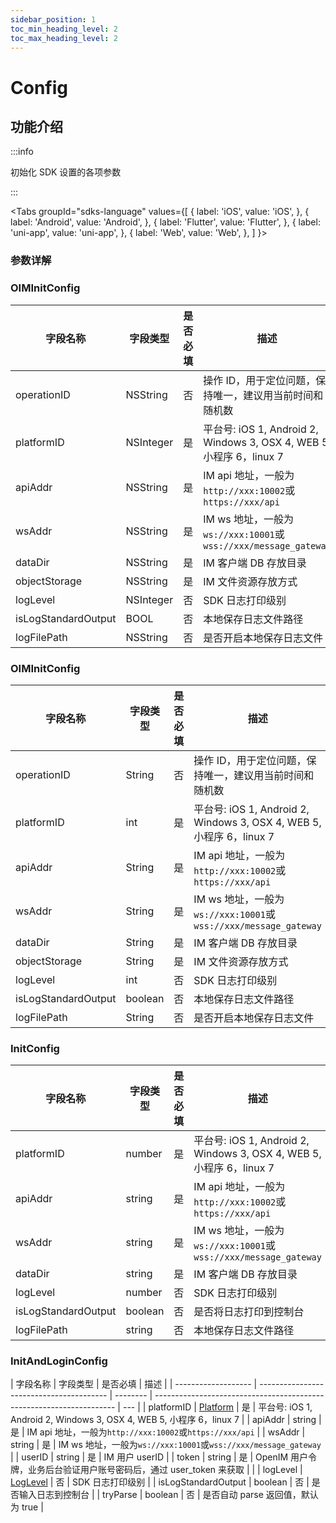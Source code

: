 ```yaml
---
sidebar_position: 1
toc_min_heading_level: 2
toc_max_heading_level: 2
---
```


# Config

## 功能介绍

:::info

初始化 SDK 设置的各项参数

:::

<Tabs
groupId="sdks-language"
values={[
{ label: 'iOS', value: 'iOS', },
{ label: 'Android', value: 'Android', },
{ label: 'Flutter', value: 'Flutter', },
{ label: 'uni-app', value: 'uni-app', },
{ label: 'Web', value: 'Web', },
]
}>

<TabItem value="Flutter">

### 参数详解

</TabItem>

<TabItem value="iOS">

### OIMInitConfig

| 字段名称            | 字段类型  | 是否必填 | 描述                                                                 |
| ------------------- | --------- | -------- | -------------------------------------------------------------------- |
| operationID         | NSString  | 否       | 操作 ID，用于定位问题，保持唯一，建议用当前时间和随机数              |
| platformID          | NSInteger | 是       | 平台号: iOS 1, Android 2, Windows 3, OSX 4, WEB 5, 小程序 6，linux 7 |
| apiAddr             | NSString  | 是       | IM api 地址，一般为`http://xxx:10002`或`https://xxx/api`             |
| wsAddr              | NSString  | 是       | IM ws 地址，一般为`ws://xxx:10001`或`wss://xxx/message_gateway`      |
| dataDir             | NSString  | 是       | IM 客户端 DB 存放目录                                                |
| objectStorage       | NSString  | 是       | IM 文件资源存放方式                                                  |
| logLevel            | NSInteger | 否       | SDK 日志打印级别                                                     |
| isLogStandardOutput | BOOL      | 否       | 本地保存日志文件路径                                                 |
| logFilePath         | NSString  | 否       | 是否开启本地保存日志文件                                             |

</TabItem>

<TabItem value="Android">

### OIMInitConfig

| 字段名称            | 字段类型  | 是否必填 | 描述                                                                 |
| ------------------- | --------- | -------- | -------------------------------------------------------------------- |
| operationID         | String  | 否       | 操作 ID，用于定位问题，保持唯一，建议用当前时间和随机数              |
| platformID          | int | 是       | 平台号: iOS 1, Android 2, Windows 3, OSX 4, WEB 5, 小程序 6，linux 7 |
| apiAddr             | String  | 是       | IM api 地址，一般为`http://xxx:10002`或`https://xxx/api`             |
| wsAddr              | String  | 是       | IM ws 地址，一般为`ws://xxx:10001`或`wss://xxx/message_gateway`      |
| dataDir             | String  | 是       | IM 客户端 DB 存放目录                                                |
| objectStorage       | String  | 是       | IM 文件资源存放方式                                                  |
| logLevel            | int | 否       | SDK 日志打印级别                                                     |
| isLogStandardOutput | boolean      | 否       | 本地保存日志文件路径                                                 |
| logFilePath         | String  | 否       | 是否开启本地保存日志文件

</TabItem>

<TabItem value="uni-app">

### InitConfig

| 字段名称            | 字段类型 | 是否必填 | 描述                                                                 |
| ------------------- | -------- | -------- | -------------------------------------------------------------------- |
| platformID          | number   | 是       | 平台号: iOS 1, Android 2, Windows 3, OSX 4, WEB 5, 小程序 6，linux 7 |
| apiAddr             | string   | 是       | IM api 地址，一般为`http://xxx:10002`或`https://xxx/api`             |
| wsAddr              | string   | 是       | IM ws 地址，一般为`ws://xxx:10001`或`wss://xxx/message_gateway`      |
| dataDir             | string   | 是       | IM 客户端 DB 存放目录                                                |
| logLevel            | number   | 否       | SDK 日志打印级别                                                     |
| isLogStandardOutput | boolean  | 否       | 是否将日志打印到控制台                                               |
| logFilePath         | string   | 否       | 本地保存日志文件路径                                                 |

</TabItem>

<TabItem value="Web">

### InitAndLoginConfig

| 字段名称            | 字段类型                                 | 是否必填 | 描述                                                                 |
| ------------------- | ---------------------------------------- | -------- | -------------------------------------------------------------------- | --- |
| platformID          | [Platform](/docs/sdks/enum/platform.mdx) | 是       | 平台号: iOS 1, Android 2, Windows 3, OSX 4, WEB 5, 小程序 6，linux 7 |
| apiAddr             | string                                   | 是       | IM api 地址，一般为`http://xxx:10002`或`https://xxx/api`             |
| wsAddr              | string                                   | 是       | IM ws 地址，一般为`ws://xxx:10001`或`wss://xxx/message_gateway`      |
| userID              | string                                   | 是       | IM 用户 userID                                                       |
| token               | string                                   | 是       | OpenIM 用户令牌，业务后台验证用户账号密码后，通过 user_token 来获取  |     |
| logLevel            | [LogLevel](/docs/sdks/enum/logLevel.mdx) | 否       | SDK 日志打印级别                                                     |
| isLogStandardOutput | boolean                                  | 否       | 是否输入日志到控制台                                                 |
| tryParse            | boolean                                  | 否       | 是否自动 parse 返回值，默认为 true                                   |

</TabItem>

</Tabs>

